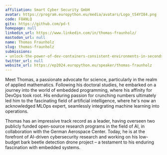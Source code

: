 ```yaml
---
affiliation: Smart Cyber Security GmbH
avatar: https://program.europython.eu/media/avatars/Logo_tS4YI84.png
code: F8ANLQ
gitx: https://github.com/pd-t
homepage: null
linkedin_url: https://www.linkedin.com/in/thomas-fraunholz/
mastodon_url: null
name: Thomas Fraunholz
slug: thomas-fraunholz
submissions:
- unlock-the-power-of-dev-containers-consistent-environments-in-seconds
twitter_url: null
website_url: https://ep2024.europython.eu/speaker/thomas-fraunholz
---
```


Meet Thomas, a passionate advocate for science, particularly in the realm of applied mathematics. Following his doctoral studies, he embarked on a journey into the world of embedded programming, where his affinity for DevOps took root. His enduring passion for crunching numbers ultimately led him to the fascinating field of artificial intelligence, where he's now an acknowledged MLOps expert, seamlessly integrating machine learning into operations.

Thomas has an impressive track record as a leader, having overseen two publicly funded open-source research programs in the field of AI, in collaboration with the German Aerospace Center. Today, he is at the forefront of AI-driven cybersecurity research and working on his low-budget bark beetle detection drone project – a testament to his enduring fascination with embedded systems.
